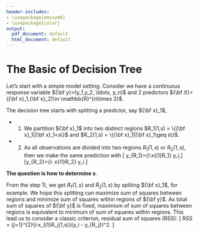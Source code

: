 ```yaml
---
header-includes:
- \usepackage{amssymb}
- \usepackage{color}
output:
  pdf_document: default
  html_document: default
---
```

\newcommand\uy{{\bf y}}
\newcommand\uX{{\bf X}}
\newcommand\ux{{\bf x}}

# The Basic of Decision Tree {#basic}
Let's start with a simple model setting. Consider we have a continuous response variable $\uy=(y_1,y_2, \ldots, y_n)$ and 2 predictors $\uX = (\ux_1,\ux_2)\in \mathbb{R}^{n\times 2}$.

The decision tree starts with splitting a predictor, say $\ux_1$,

- 1) We partition $\ux_1$ into two distinct regions $R_1(1,s) = \{\ux_1|\ux_1<s\}$ and $R_2(1,s) = \{\ux_1|\ux_1\geq s\}$.

- 2) As all observations are divided into two regions $R_1(1,s)$ or $R_2(1,s)$, then we make the same prediction with \[
\hat y_{R_1}=\frac{1}{n_1}\sum_{i:x_{i1}\in R_1} y_i,\]
\[\hat y_{R_2}=\frac{1}{n_2}\sum_{i: x_{i1}\in R_2} y_i.\]

**The question is how to determine $s$**.

From the step 1), we get $R_1(1,s)$ and $R_2(1,s)$ by spliting $\ux_1$, for example. We hope this splitting can maximize sum of squares between regions and minimize sum of squares within regions of $\uy$. As total sum of squares of $\uy$ is fixed, maximium of sum of squares between regions is equivalent to minimum of sum of squares within regions. This lead us to consider a classic criterion,  residual sum of squares (RSS):
\[
RSS = \sum_{j=1}^{2}\sum_{i:x_{i1}\in R_j(1,s)}(y_i - \hat y_{R_j})^2.
\]


